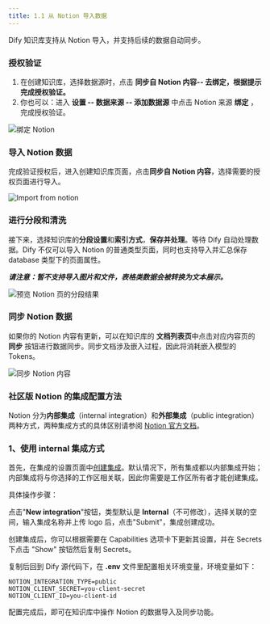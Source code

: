 ```yaml
---
title: 1.1 从 Notion 导入数据
---
```


Dify 知识库支持从 Notion 导入，并支持后续的数据自动同步。

### 授权验证

1. 在创建知识库，选择数据源时，点击 **同步自 Notion 内容-- 去绑定，根据提示完成授权验证。**
2. 你也可以：进入 **设置 -- 数据来源 -- 添加数据源** 中点击 Notion 来源 **绑定** ，完成授权验证。

![绑定 Notion](https://assets-docs.dify.ai/2024/12/f1d5bcdcfbd57407e0bce1597df4daad.png)

### 导入 Notion 数据

完成验证授权后，进入创建知识库页面，点击**同步自 Notion 内容**，选择需要的授权页面进行导入。

![Import from notion](https://assets-docs.dify.ai/2025/01/ac130faeb40a59662c2f63b9680d061e.png)

### 进行分段和清洗

接下来，选择知识库的**分段设置**和**索引方式**，**保存并处理**。等待 Dify 自动处理数据。Dify 不仅可以导入 Notion 的普通类型页面，同时也支持导入并汇总保存 database 类型下的页面属性。

_**请注意：暂不支持导入图片和文件，表格类数据会被转换为文本展示。**_

![预览 Notion 页的分段结果](https://assets-docs.dify.ai/2024/12/ab1b1aa690adad153cac0a321b6b7585.png)

### 同步 Notion 数据

如果你的 Notion 内容有更新，可以在知识库的 **文档列表页**中点击对应内容页的 **同步** 按钮进行数据同步。同步文档涉及嵌入过程，因此将消耗嵌入模型的 Tokens。

![同步 Notion 内容](https://assets-docs.dify.ai/2024/12/af7cabd98c3aac392819d9041cc408de.png)

### 社区版 Notion 的集成配置方法

Notion 分为**内部集成**（internal integration）和**外部集成**（public integration）两种方式，两种集成方式的具体区别请参阅 [Notion 官方文档](https://developers.notion.com/docs/authorization)。

### 1、**使用 internal 集成方式**

首先，在集成的设置页面中[创建集成](https://www.notion.so/my-integrations)。默认情况下，所有集成都以内部集成开始；内部集成将与你选择的工作区相关联，因此你需要是工作区所有者才能创建集成。

具体操作步骤：

点击"**New integration**"按钮，类型默认是 **Internal**（不可修改），选择关联的空间，输入集成名称并上传 logo 后，点击"Submit"，集成创建成功。

创建集成后，你可以根据需要在 Capabilities 选项卡下更新其设置，并在 Secrets 下点击 "Show" 按钮然后复制 Secrets。

复制后回到 Dify 源代码下，在 **.env** 文件里配置相关环境变量，环境变量如下：

```
NOTION_INTEGRATION_TYPE=public
NOTION_CLIENT_SECRET=you-client-secret
NOTION_CLIENT_ID=you-client-id
```

配置完成后，即可在知识库中操作 Notion 的数据导入及同步功能。
